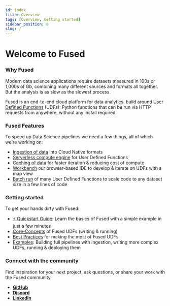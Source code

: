 ```yaml
---
id: index
title: Overview
tags: [Overview, Getting started]
sidebar_position: 0
slug: /
---
```


# Welcome to Fused

### **Why Fused**

Modern data science applications require datasets measured in 100s or 1,000s of Gb, combining many different sources and formats all together. But the analysis is as slow as the slowest process.

Fused is an end-to-end cloud platform for data analytics, build around [User Defined Functions](/core-concepts/why/) (UDFs): Python functions that can be run via HTTP requests from anywhere, without any install required.

<ReactPlayer playsinline={true} className="video__player" playing={false} muted={false} controls height="40vh" url="https://youtu.be/VGAnfhpm0Ok" alignItems='center'/>

### **Fused Features**

To speed up Data Science pipelines we need a few things, all of which we're working on:
- [Ingestion of data](/core-concepts/data-ingestion/) into Cloud Native formats
- [Serverless compute engine](/core-concepts/write/) for User Defined Functions
- [Caching of data](/core-concepts/cache/) for faster iteration & reducing cost of compute
- [Workbench](/workbench/overview/) our browser-based IDE to develop & iterate on UDFs with a map view
- [Batch run](/core-concepts/run-udfs/run_large/) of many User Defined Functions to scale code to any dataset size in a few lines of code

### Getting started

To get your hands dirty with Fused:

- [⚡ Quickstart Guide](/quickstart/): Learn the basics of Fused with a simple example in just a few minutes
- [Core-Concepts](/core-concepts/) of Fused UDFs (writing & running)
- [Best Practices](/user-guide/best-practices/) for making the most of Fused UDFs
- [Examples](/use-cases/): Building full pipelines with ingestion, writing more complex UDFs, running & deploying them

### Connect with the community

Find inspiration for your next project, ask questions, or share your work with the Fused community.

- [__GitHub__](https://github.com/fusedio/udfs/tree/main)
- [__Discord__](https://bit.ly/fusedslack)
- [__LinkedIn__](https://www.linkedin.com/company/fusedio/)
